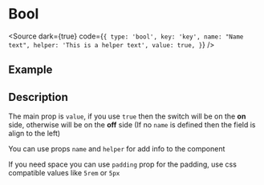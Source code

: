 

<Meta of={Stories} />

# Bool

<Source dark={true} code={`
{
  type: 'bool',
  key: 'key',
  name: "Name text",
  helper: 'This is a helper text',
  value: true,
}
`} />

## Example

<Canvas of={Stories.Base} />

## Description

The main prop is `value`, if you use `true` then the switch will be on
the **on** side, otherwise will be on the **off** side (If no `name` is defined
then the field is align to the left)

<Canvas of={Stories.Value} />

You can use props `name` and `helper` for add info to the component

<Canvas of={Stories.Decorators} />

If you need space you can use `padding` prop for the padding, use css
compatible values like `5rem` or `5px`

<Canvas of={Stories.Padding} />
